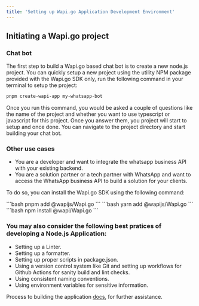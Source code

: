 ```yaml
---
title: 'Setting up Wapi.go Application Development Environment'
---
```



## Initiating a Wapi.go project

### Chat bot

The first step to build a Wapi.go based chat bot is to create a new node.js project. You can quickly setup a new project using the utility NPM package provided with the Wapi.go SDK only, run the following command in your terminal to setup the project: 

```bash
pnpm create-wapi-app my-whatsapp-bot
```

<Check>Once you run this command, you would be asked a couple of questions like the name of the project and whether you want to use typescript or javascript for this project. Once you answer them, you project will start to setup and once done. You can navigate to the project directory and start building your chat bot.</Check>

### Other use cases


- You are a developer and want to integrate the whatsapp business API with your existing backend.
- You are a solution partner or a tech partner with WhatsApp and want to access the WhatsApp business API to build a solution for your clients.

To do so, you can install the Wapi.go SDK using the following command:

<Tabs>
  <Tab title="pnpm">
    ```bash
    pnpm add @wapijs/Wapi.go
    ```
  </Tab>
  <Tab title="yarn">
  ```bash
    yarn add @wapijs/Wapi.go
    ```
  </Tab>
  <Tab title="npm">
  ```bash
    npm install @wapi/Wapi.go
    ```
  </Tab>
</Tabs>

### You may also consider the following best pratices of developing a Node.js Application: 

- Setting up a Linter.
- Setting up a formatter.
- Setting up proper scripts in package.json.
- Using a version control system like Git and setting up workflows for Github Actions for sanity build and lint checks.
- Using consistent naming conventions.
- Using environment variables for sensitive information.

<Note> Process to building the application [docs](/guide/building-your-application), for further assistance.</Note>

